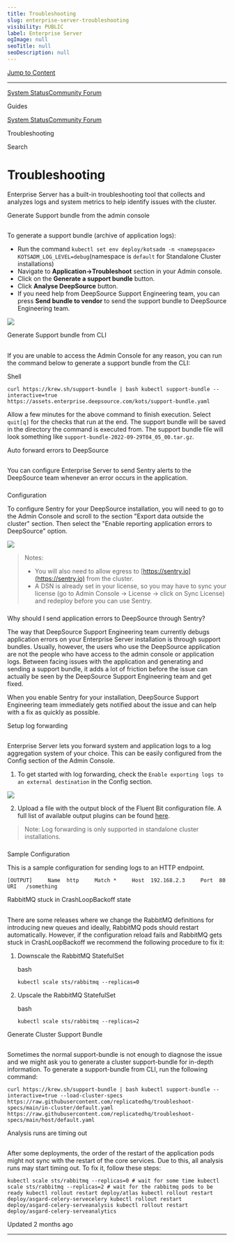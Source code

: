 ```yaml
---
title: Troubleshooting
slug: enterprise-server-troubleshooting
visibility: PUBLIC
label: Enterprise Server
ogImage: null
seoTitle: null
seoDescription: null
---
```

[Jump to Content](#content)

* * *

[System Status](https://deepsourcestatus.com/)[Community Forum](https://discuss.deepsource.com/)

Guides

[System Status](https://deepsourcestatus.com/)[Community Forum](https://discuss.deepsource.com/)

Troubleshooting

Search

Troubleshooting
===============

Enterprise Server has a built-in troubleshooting tool that collects and analyzes logs and system metrics to help identify issues with the cluster.

Generate Support bundle from the admin console

[](#generate-support-bundle-from-the-admin-console)
-----------------------------------------------------------------------------------------------------

To generate a support bundle (archive of application logs):

*   Run the command `kubectl set env deploy/kotsadm -n <namepspace> KOTSADM_LOG_LEVEL=debug`(namespace is `default` for Standalone Cluster installations)
*   Navigate to **Application->Troubleshoot** section in your Admin console.
*   Click on the **Generate a support bundle** button.
*   Click **Analyse DeepSource** button.
*   If you need help from DeepSource Support Engineering team, you can press **Send bundle to vendor** to send the support bundle to DeepSource Engineering team.

![](https://files.readme.io/f1bb8a1-troubleshooting.png)

Generate Support bundle from CLI

[](#generate-support-bundle-from-cli)
-------------------------------------------------------------------------

If you are unable to access the Admin Console for any reason, you can run the command below to generate a support bundle from the CLI:

Shell

`curl https://krew.sh/support-bundle | bash kubectl support-bundle --interactive=true https://assets.enterprise.deepsource.com/kots/support-bundle.yaml`

Allow a few minutes for the above command to finish execution. Select `quit[q]` for the checks that run at the end. The support bundle will be saved in the directory the command is executed from. The support bundle file will look something like `support-bundle-2022-09-29T04_05_00.tar.gz`.

Auto forward errors to DeepSource

[](#auto-forward-errors-to-deepsource)
---------------------------------------------------------------------------

You can configure Enterprise Server to send Sentry alerts to the DeepSource team whenever an error occurs in the application.

### 

Configuration

[](#configuration)

To configure Sentry for your DeepSource installation, you will need to go to the Admin Console and scroll to the section "Export data outside the cluster" section. Then select the "Enable reporting application errors to DeepSource" option.

![](https://files.readme.io/95fc694-enable-sentry.png)

> Notes:
> 
> *   You will also need to allow egress to [https://sentry.io](https://sentry.io) from the cluster.
> *   A DSN is already set in your license, so you may have to sync your license (go to Admin Console -> License -> click on Sync License) and redeploy before you can use Sentry.

### 

Why should I send application errors to DeepSource through Sentry?

[](#why-should-i-send-application-errors-to-deepsource-through-sentry)

The way that DeepSource Support Engineering team currently debugs application errors on your Enterprise Server installation is through support bundles. Usually, however, the users who use the DeepSource application are not the people who have access to the admin console or application logs. Between facing issues with the application and generating and sending a support bundle, it adds a lot of friction before the issue can actually be seen by the DeepSource Support Engineering team and get fixed.

When you enable Sentry for your installation, DeepSource Support Engineering team immediately gets notified about the issue and can help with a fix as quickly as possible.

Setup log forwarding

[](#setup-log-forwarding)
-------------------------------------------------

Enterprise Server lets you forward system and application logs to a log aggregation system of your choice. This can be easily configured from the Config section of the Admin Console.

1.  To get started with log forwarding, check the `Enable exporting logs to an external destination` in the Config section.

![](https://files.readme.io/1984bf8-image.png)

2.  Upload a file with the output block of the Fluent Bit configuration file. A full list of available output plugins can be found [here](https://docs.fluentbit.io/manual/pipeline/outputs).

> Note: Log forwarding is only supported in standalone cluster installations.

### 

Sample Configuration

[](#sample-configuration)

This is a sample configuration for sending logs to an HTTP endpoint.

`[OUTPUT]     Name  http     Match *     Host  192.168.2.3     Port  80     URI   /something`

RabbitMQ stuck in CrashLoopBackoff state

[](#rabbitmq-stuck-in-crashloopbackoff-state)
-----------------------------------------------------------------------------------------

There are some releases where we change the RabbitMQ definitions for introducing new queues and ideally, RabbitMQ pods should restart automatically. However, if the configuration reload fails and RabbitMQ gets stuck in CrashLoopBackoff we recommend the following procedure to fix it:

1.  Downscale the RabbitMQ StatefulSet
    
    bash
    
    `kubectl scale sts/rabbitmq --replicas=0`
    
2.  Upscale the RabbitMQ StatefulSet
    
    bash
    
    `kubectl scale sts/rabbitmq --replicas=2`
    

Generate Cluster Support Bundle

[](#generate-cluster-support-bundle)
-----------------------------------------------------------------------

Sometimes the normal support-bundle is not enough to diagnose the issue and we might ask you to generate a cluster support-bundle for in-depth information. To generate a support-bundle from CLI, run the following command:

`curl https://krew.sh/support-bundle | bash kubectl support-bundle --interactive=true --load-cluster-specs https://raw.githubusercontent.com/replicatedhq/troubleshoot-specs/main/in-cluster/default.yaml  https://raw.githubusercontent.com/replicatedhq/troubleshoot-specs/main/host/default.yaml`

Analysis runs are timing out

[](#analysis-runs-are-timing-out)
-----------------------------------------------------------------

After some deployments, the order of the restart of the application pods might not sync with the restart of the core services. Due to this, all analysis runs may start timing out. To fix it, follow these steps:

`kubectl scale sts/rabbitmq --replicas=0 # wait for some time kubectl scale sts/rabbitmq --replicas=2 # wait for the rabbitmq pods to be ready kubectl rollout restart deploy/atlas kubectl rollout restart deploy/asgard-celery-servecelery kubectl rollout restart deploy/asgard-celery-serveanalysis kubectl rollout restart deploy/asgard-celery-serveanalytics`

Updated 2 months ago

* * *

